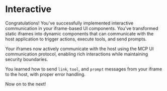 # Interactive

Congratulations! You've successfully implemented interactive communication in your iframe-based UI components. You've transformed static iframes into dynamic components that can communicate with the host application to trigger actions, execute tools, and send prompts.

Your iframes now actively communicate with the host using the MCP UI communication protocol, enabling rich interactions while maintaining security boundaries.

You learned how to send `link`, `tool`, and `prompt` messages from your iframe to the host, with proper error handling.

Now on to the next!
